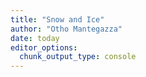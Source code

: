 ```yaml
---
title: "Snow and Ice"
author: "Otho Mantegazza"
date: today
editor_options: 
  chunk_output_type: console
---
```


